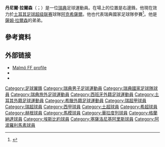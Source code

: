 {{noteTA
|G1=Football
|G2=uefa
}}

'''丹尼爾·拉爾森'''（{{lang-sv|Daniel Larsson}}；{{bd|1987年|1月25日}}）是一位[[瑞典|瑞典]]足球運動員。在場上的位置是右邊鋒。他現在效力於[[土耳其足球超级联赛|土耳其足球超级联赛]]球隊[[阿克希薩爾體育會|阿克希薩爾]]。他也代表瑞典國家足球隊參賽<ref name="Sju debutanter mot Oman">{{cite web | url=http://svenskfotboll.se/landslag/herrar/arkiv/landslag/2010/01/sju-debutanter-mot-oman/ | title=Sju debutanter mot Oman | work=svenskfotboll.se | accessdate=2010-05-17 | archive-date=2017-08-24 | archive-url=https://web.archive.org/web/20170824093011/http://svenskfotboll.se/landslag/herrar/arkiv/landslag/2010/01/sju-debutanter-mot-oman/ | dead-url=no }}</ref>。他是[[薩姆·拉爾森|薩姆·拉爾森]]的弟弟。

==參考資料==
{{Reflist}}

==外部链接==
{{Commons category}}
* [https://web.archive.org/web/20090619125159/http://www.mff.se/Personer/A_truppen/Utespelare/Daniel_Larsson.aspx Malmö FF profile] {{in lang|sv}}
* {{Svenskfotboll|fid=144483|pid=3952|archive=20160304043358}}
* {{Soccerway|daniel-larsson/29865}}

{{DEFAULTSORT:Larsson, Daniel}}
[[Category:足球翼鋒|Category:足球翼鋒]]
[[Category:瑞典男子足球運動員|Category:瑞典男子足球運動員]]
[[Category:瑞典國家足球隊球員|Category:瑞典國家足球隊球員]]
[[Category:瑞典旅外足球運動員|Category:瑞典旅外足球運動員]]
[[Category:西班牙外籍足球運動員|Category:西班牙外籍足球運動員]]
[[Category:土耳其外籍足球運動員|Category:土耳其外籍足球運動員]]
[[Category:希臘外籍足球運動員|Category:希臘外籍足球運動員]]
[[Category:瑞超甲球員|Category:瑞超甲球員]]
[[Category:瑞超球員|Category:瑞超球員]]
[[Category:西甲球員|Category:西甲球員]]
[[Category:土超球員|Category:土超球員]]
[[Category:希超球員|Category:希超球員]]
[[Category:赫根球員|Category:赫根球員]]
[[Category:馬模球員|Category:馬模球員]]
[[Category:華拉度列球員|Category:華拉度列球員]]
[[Category:格蘭納達球員|Category:格蘭納達球員]]
[[Category:埃斯比約球員|Category:埃斯比約球員]]
[[Category:塞薩洛尼基阿里斯球員|Category:塞薩洛尼基阿里斯球員]]
[[Category:阿波羅利馬素球員|Category:阿波羅利馬素球員]]